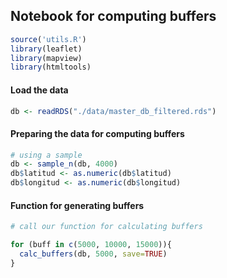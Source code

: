 ## Notebook for computing buffers

```r
source('utils.R')
library(leaflet)
library(mapview)
library(htmltools)
```

#### Load the data
```r
db <- readRDS("./data/master_db_filtered.rds")
```

#### Preparing the data for computing buffers
```r
# using a sample
db <- sample_n(db, 4000)
db$latitud <- as.numeric(db$latitud)
db$longitud <- as.numeric(db$longitud)
```

#### Function for generating buffers
```r
# call our function for calculating buffers

for (buff in c(5000, 10000, 15000)){
  calc_buffers(db, 5000, save=TRUE)  
}
```




